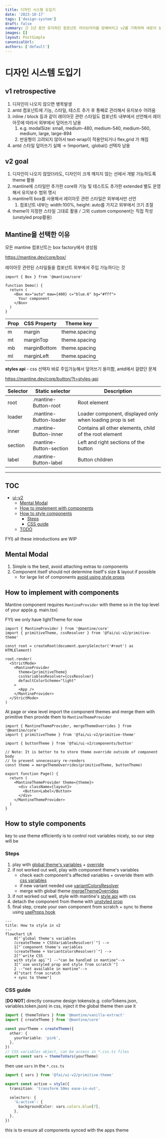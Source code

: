 ```yaml
---
title: 디자인 시스템 도입기
date: '2023-10-17'
tags: ['design-system']
draft: false
summary: 근 1년 동안 유지하던 컴포넌트 라이브러리를 망해버리고 v2를 기획하며 새로이 보였던 것들
images: []
layout: PostSimple
canonicalUrl:
authors: ['default']
---
```


# 디자인 시스템 도입기

## v1 retrospective

1. 디자인이 나오지 않으면 병목발생
2. antd 컴포넌트에 기능, 스타일, 테스트 추가 후 통째로 관리해서 유지보수 어려움
3. inline / block 등과 같이 레이아웃 관련 스타일도 컴포넌트 내부에서 선언해서 레이아웃에 따라서 외부에서 덮어쓰기 남용
   1. e.g. modalSize: small, medium-480, medium-540, medium-560, medium, large, large-894
   2. 반응형이 고려되지 않아서 text-wrap이 적용안되거나 flex,grid 가 깨짐
4. antd 스타일 덮어쓰기 실패 → !important, :global() 선택자 남용

## v2 goal

1. 디자인이 나오지 않았더라도, 디자인이 크게 깨지지 않는 선에서 개발 가능하도록 theme 활용
2. mantine에 스타일만 추가한 core와 기능 및 테스트도 추가한 extended 별도 운영해서 유지보수 범위 명시
3. mantine의 box를 사용해서 레이아웃 관련 스타일은 외부에서만 선언
   1. 컴포넌트 내부는 width:100%, height: auto를 가지고 외부에서 크기 조절
4. theme이 지정한 스타일 그대로 활용 / 그외 custom component는 직접 작성(unstyled prop활용)

## Mantine을 선택한 이유

모든 mantine 컴포넌트는 box factory에서 생성됨

https://mantine.dev/core/box/

레이아웃 관련된 스타일들을 컴포넌트 외부에서 주입 가능하다는 것

```tsx
import { Box } from '@mantine/core'

function Demo() {
  return (
    <Box mx="auto" maw={400} c="blue.6" bg="#fff">
      Your component
    </Box>
  )
}
```

| Prop | CSS Property | Theme key     |
| ---- | ------------ | ------------- |
| m    | margin       | theme.spacing |
| mt   | marginTop    | theme.spacing |
| mb   | marginBottom | theme.spacing |
| ml   | marginLeft   | theme.spacing |

**styles api** - css 선택자 바로 주입가능해서 덮어쓰기 용이함, antd에서 걸렸던 문제

https://mantine.dev/core/button/?t=styles-api

| Selector | Static selector         | Description                                               |
| -------- | ----------------------- | --------------------------------------------------------- |
| root     | .mantine-Button-root    | Root element                                              |
| loader   | .mantine-Button-loader  | Loader component, displayed only when loading prop is set |
| inner    | .mantine-Button-inner   | Contains all other elements, child of the root element    |
| section  | .mantine-Button-section | Left and right sections of the button                     |
| label    | .mantine-Button-label   | Button children                                           |

---

## TOC

- [ui-v2](#ui-v2)
  - [Mental Modal](#mental-modal)
  - [How to implement with components](#how-to-implement-with-components)
  - [How to style components](#how-to-style-components)
    - [Steps](#steps)
    - [CSS guide](#css-guide)
  - [TODO](#todo)

FYI) all these introductions are WIP

## Mental Modal

1. Simple is the best, avoid attaching extras to components
2. Component itself should not determine itself's size & layout if possible
   - for large list of components [avoid using style props](https://mantine.dev/styles/styles-performance/#responsive-style-props)

## How to implement with components

Mantine component requires `MantineProvider` with theme so in the top level of your app(e.g. main.tsx)

FYI) we only have lightTheme for now

```tsx
import { MantineProvider } from '@mantine/core'
import { primitiveTheme, cssResolver } from '@fai/ui-v2/primitive-theme'

const root = createRoot(document.querySelector('#root') as HTMLElement)

root.render(
  <StrictMode>
    <MantineProvider
      theme={primitiveTheme}
      cssVariablesResolver={cssResolver}
      defaultColorScheme="light"
    >
      <App />
    </MantineProvider>
  </StrictMode>
)
```

At page or view level import the component themes and merge them with primitive
then provide them to `MantineThemeProvider`

```tsx
import { MantineThemeProvider, mergeThemeOverrides } from '@mantine/core'
import { primitiveTheme } from '@fai/ui-v2/primitive-theme'

import { buttonTheme } from '@fai/ui-v2/components/button'

// Note: It is better to to store theme override outside of component body
// to prevent unnecessary re-renders
const theme = mergeThemeOverrides(primitiveTheme, buttonTheme)

export function Page() {
  return (
    <MantineThemeProvider theme={theme}>
      <div className={layout}>
        <Button>Label</Button>
      </div>
    </MantineThemeProvider>
  )
}
```

## How to style components

key to use theme efficiently is to control root variables nicely, so our step will be

### Steps

1. play with [global theme's variables](https://mantine.dev/styles/css-variables-list/) + [override](https://mantine.dev/styles/css-variables/#css-variables-resolver)
2. if not worked out well, play with component theme's variables
   - check each component's affected variables + ovveride them with [css variables](https://mantine.dev/styles/variants-sizes/#sizes-with-components-css-variables)
   - if new variant needed use [variantColorsResolver](https://mantine.dev/styles/variants-sizes/#variantcolorresolver)
   - merge with global theme [mergeThemeOverrides](https://mantine.dev/theming/theme-object/#merge-multiple-theme-overrides)
3. if not worked out well, style with mantine's [style api](https://mantine.dev/styles/styles-api/) with css
4. detach the component from theme with [unstyled prop](https://mantine.dev/styles/unstyled/)
5. final step, create your own component from scratch + sync to theme using [useProps hook](https://mantine.dev/theming/default-props/#useprops-hook)

```mermaid
---
title: How to style in v2
---
flowchart LR
    0["`global theme's variables
    (createTheme + CSSVariablesResolver)`"] -->
    1["`component theme's variables
    (createTheme + VariantColorsResolver)`"] -->
    2["`write CSS
    with style api`"] --"can be handled in mantine"-->
    3["`use unstyled prop and style from scratch`"]
    2 --"not available in mantine"-->
    4["start from scratch
    + sync to theme"]
```

### CSS guide

[**DO NOT**] directly consume design tokens(e.g. colorTokens.json, variables.token.json) in css, inject it the global theme then use it

```ts
import { themeToVars } from '@mantine/vanilla-extract'
import { createTheme } from '@mantine/core'

const yourTheme = createTheme({
  other: {
    yourVariable: 'pink',
  },
})
// CSS variables object, can be access in *.css.ts files
export const vars = themeToVars(yourTheme)
```

then use `vars` in the `*.css.ts`

```ts
import { vars } from '@fai/ui-v2/primitive-theme'

export const active = style({
  transition: 'transform 50ms ease-in-out',

  selectors: {
    '&:active': {
      backgroundColor: vars.colors.blue[7],
    },
  },
})
```

this is to ensure all components synced with the apps theme
